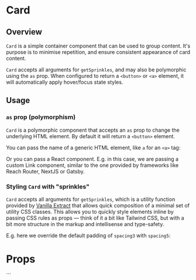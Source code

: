 

<Meta of={stories} />

# Card

## Overview

`Card` is a simple container component that can be used to group content. It's
purpose is to minimise repetition, and ensure consistent appearance of card
content.

`Card` accepts all arguments for `getSprinkles`, and may also be polymorphic
using the `as` prop. When configured to return a `<button>` or `<a>` element, it
will automatically apply hover/focus state styles.

## Usage

### `as` prop (polymorphism)

`Card` is a polymorphic component that accepts an `as` prop to change the
underlying HTML element. By default it will return a `<button>` element.

You can pass the name of a generic HTML element, like `a` for an `<a>` tag:

<Canvas of={stories.ExamplePolymorphismGenericAnchorTag} />

Or you can pass a React component. E.g. in this case, we are passing a custom
Link component, similar to the one provided by frameworks like Reach Router,
NextJS or Gatsby.

<Canvas of={stories.ExamplePolymorphismReactComponent} />

### Styling `Card` with "sprinkles"

`Card` accepts all arguments for `getSprinkles`, which is a utility function
provided by
[Vanilla Extract](https://vanilla-extract.style/documentation/packages/sprinkles/)
that allows quick composition of a minimal set of utility CSS classes. This
allows you to quickly style elements inline by passing CSS rules as props —
think of it a bit like Tailwind CSS, but with a bit more structure in the markup
and intellisense and type-safety.

E.g. here we override the default padding of `spacing3` with `spacing5`:

<Canvas of={stories.ExampleBasicSprinkles} />

# Props

<ArgTypes of={Card} />
```
